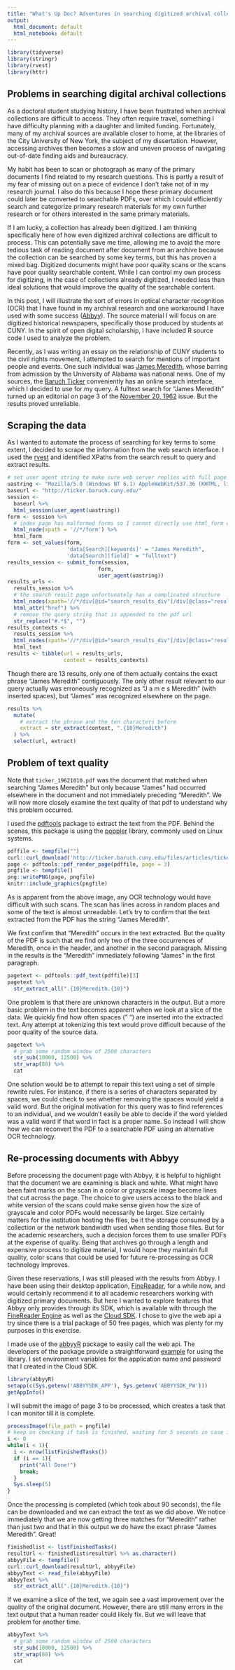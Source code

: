 ---
title: "What's Up Doc? Adventures in searching digitized archival collections"
output:
  html_document: default
  html_notebook: default
---

```{r setup}
library(tidyverse)
library(stringr)
library(rvest)
library(httr)
```

## Problems in searching digital archival collections

As a doctoral student studying history, I have been frustrated when archival collections are difficult to access. They often require travel, something I have difficulty planning with a daughter and limited funding. Fortunately, many of my archival sources are available closer to home, at the libraries of the City University of New York, the subject of my dissertation. However, accessing archives then becomes a slow and uneven process of navigating out-of-date finding aids and bureaucracy. 

My habit has been to scan or photograph as many of the primary documents I find related to my research questions. This is partly a result of my fear of missing out on a piece of evidence I don't take not of in my research journal. I also do this because I hope these primary document could later be converted to searchable PDFs, over which I could efficiently search and categorize primary research materials for my own further research or for others interested in the same primary materials. 

If I am lucky, a collection has already been digitized. I am thinking specifically here of how even digitized archival collections are difficult to process. This can potentially save me time, allowing me to avoid the more tedious task of reading document after document from an archive because the collection can be searched by some key terms, but this has proven a mixed bag. Digitized documents might have poor quality scans or the scans have poor quality searchable content. While I can control my own process for digitizing, in the case of collections already digitized, I needed less than ideal solutions that would improve the quality of the searchable content. 

In this post, I will illustrate the sort of errors in optical character recognition (OCR) that I have found in my archival research and one workaround I have used with some success ([Abbyy](https://www.abbyy.com)). The source material I will focus on are digitized historical newspapers, specifically those produced by students at CUNY. In the spirit of open digital scholarship, I have included R source code I used to analyze the problem.

Recently, as I was writing an essay on the relationship of CUNY students to the civil rights movement, I attempted to search for mentions of important people and events. One such individual was [James Meredith](https://en.wikipedia.org/wiki/James_Meredith), whose barring from admission by the University of Alabama was national news. One of my sources, the [Baruch Ticker](http://ticker.baruch.cuny.edu/) conveniently has an online search interface, which I decided to use for my query. A fulltext search for "James Meredith" turned up an editorial on page 3 of the [November 20, 1962](http://ticker.baruch.cuny.edu/files/articles/ticker_19621120.pdf) issue. But the results proved unreliable.

## Scraping the data

As I wanted to automate the process of searching for key terms to some extent, I decided to scrape the information from the web search interface. I used the [rvest](https://github.com/hadley/rvest) and identified XPaths from the search result to query and extract results.

```{r}
# set user agent string to make sure web server replies with full page
uastring <- "Mozilla/5.0 (Windows NT 6.1) AppleWebKit/537.36 (KHTML, like Gecko) Chrome/41.0.2228.0 Safari/537.36"
baseurl <- "http://ticker.baruch.cuny.edu/" 
session <- 
  baseurl %>%
  html_session(user_agent(uastring))
form <- session %>%
  # index page has malformed forms so I cannot directly use html_form on the session
  html_node(xpath = '//*/form') %>%
  html_form
form <- set_values(form, 
                   'data[Search][keywords]' = "James Meredith",
                   'data[Search][field]' = "fulltext")
results_session <- submit_form(session, 
                             form, 
                             user_agent(uastring))
results_urls <- 
  results_session %>% 
  # the search result page unfortunately has a complicated structure
  html_nodes(xpath='//*/div[@id="search_results_div"]/div[@class="results"]/div[contains(@class,"result_")]/div[@class="result_title"]/a') %>%
  html_attr("href") %>%
  # remove the query string that is appended to the pdf url
  str_replace("#.*$", "")
results_contexts <-
  results_session %>% 
  html_nodes(xpath='//*/div[@id="search_results_div"]/div[@class="results"]/div/div[@class="context"]') %>%
  html_text
results <- tibble(url = results_urls,
                  context = results_contexts)
```

Though there are 13 results, only one of them actually contains the exact phrase "James Meredith" contiguously. The only other result relevant to our query actually was erroneously recognized as "J a m e s Meredith" (with inserted spaces), but "James" was recognized elsewhere on the page.

```{r}
results %>%
  mutate(
    # extract the phrase and the ten characters before
    extract = str_extract(context, ".{10}Meredith")
  ) %>%
  select(url, extract)
```

## Problem of text quality

Note that `ticker_19621010.pdf` was the document that matched when searching "James Meredith" but only because "James" had occurred elsewhere in the document and not immediately preceding "Meredith". We will now more closely examine the text quality of that pdf to understand why this problem occurred.

I used the [pdftools](https://github.com/ropensci/pdftools) package to extract the text from the PDF. Behind the scenes, this package is using the [poppler](https://poppler.freedesktop.org/) library, commonly used on Linux systems.

```{r out.width="400px"}
pdffile <- tempfile("")
curl::curl_download('http://ticker.baruch.cuny.edu/files/articles/ticker_19621120.pdf', pdffile)
page <- pdftools::pdf_render_page(pdffile, page = 3)
pngfile <- tempfile()
png::writePNG(page, pngfile)
knitr::include_graphics(pngfile)
```

As is apparent from the above image, any OCR technology would have difficult with such scans. The scan has lines across in random places and some of the text is almost unreadable. Let's try to confirm that the text extracted from the PDF has the string "James Meredith".

We first confirm that "Meredith" occurs in the text extracted. But the quality of the PDF is such that we find only two of the three occurrences of Meredith, once in the header, and another in the second paragraph. Missing in the results is the "Meredith" immediately following "James" in the first paragraph. 

```{r}
pagetext <- pdftools::pdf_text(pdffile)[3] 
pagetext %>%
  str_extract_all(".{10}Meredith.{10}")
```

One problem is that there are unknown characters in the output. But a more basic problem in the text becomes apparent when we look at a slice of the data. We quickly find how often spaces (" ") are inserted into the extracted text. Any attempt at tokenizing this text would prove difficult because of the poor quality of the source data.

```{r}
pagetext %>%
  # grab some random window of 2500 characters
  str_sub(10000, 12500) %>%
  str_wrap(80) %>%
  cat
```

One solution would be to attempt to repair this text using a set of simple rewrite rules. For instance, if there is a series of characters separated by spaces, we could check to see whether removing the spaces would yield a valid word. But the original motivation for this query was to find references to an individual, and we wouldn't easily be able to decide if the word yielded was a valid word if that word in fact is a proper name. So instead I will show how we can reconvert the PDF to a searchable PDF using an alternative OCR technology.

## Re-processing documents with Abbyy 

Before processing the document page with Abbyy, it is helpful to highlight that the document we are examining is black and white. What might have been faint marks on the scan in a color or grayscale image become lines that cut across the page. The choice to give users access to the black and white version of the scans could make sense given how the size of grayscale and color PDFs would necessarily be larger. Size certainly matters for the institution hosting the files, be it the storage consumed by a collection or the network bandwidth used when sending those files. But for the academic researchers, such a decision forces them to use smaller PDFs at the expense of quality. Being that archives go through a length and expensive process to digitize material, I would hope they maintain full quality, color scans that could be used for future re-processing as OCR technology improves.

Given these reservations, I was still pleased with the results from Abbyy. I have been using their desktop application, [FineReader](https://www.abbyy.com/en-eu/finereader/), for a while now, and would certainly recommend it to all academic researchers working with digitized primary documents. But here I wanted to explore features that Abbyy only provides through its SDK, which is available with through the [FineReader Engine](https://www.abbyy.com/en-us/ocr-sdk/) as well as the [Cloud SDK](http://ocrsdk.com/). I chose to give the web api a try since there is a trial package of 50 free pages, which was plenty for my purposes in this exercise. 

I made use of the [abbyyR](https://github.com/soodoku/abbyyR) package to easily call the web api. The developers of the package provide a straightforward [example](http://soodoku.github.io/abbyyR/articles/example.html) for using the library. I set environment variables for the application name and password that I created in the Cloud SDK.

```{r}
library(abbyyR)
setapp(c(Sys.getenv('ABBYYSDK_APP'), Sys.getenv('ABBYYSDK_PW')))
getAppInfo()
```

I will submit the image of page 3 to be processed, which creates a task that I can monitor till it is complete.

```{r}
processImage(file_path = pngfile)
# keep on checking if task is finished, waiting for 5 seconds in case it isn't
i <- 0
while(i < 1){
  i <- nrow(listFinishedTasks())
  if (i == 1){
    print("All Done!")
    break;
  }
  Sys.sleep(5)
}
```

Once the processing is completed (which took about 90 seconds), the file can be downloaded and we can extract the text as we did above. We notice immediately that we are now getting three matches for "Meredith" rather than just two and that in this output we do have the exact phrase "James Meredith". Great!

```{r}
finishedlist <- listFinishedTasks()
resultUrl <- finishedlist$resultUrl %>% as.character()
abbyyFile <- tempfile()
curl::curl_download(resultUrl, abbyyFile)
abbyyText <- read_file(abbyyFile)
abbyyText %>%
  str_extract_all(".{10}Meredith.{10}")
```

If we examine a slice of the text, we again see a vast improvement over the quality of the original document. However, there are still many errors in the text output that a human reader could likely fix. But we will leave that problem for another time.

```{r}
abbyyText %>%
  # grab some random window of 2500 characters
  str_sub(10000, 12500) %>%
  str_wrap(80) %>%
  cat
```
